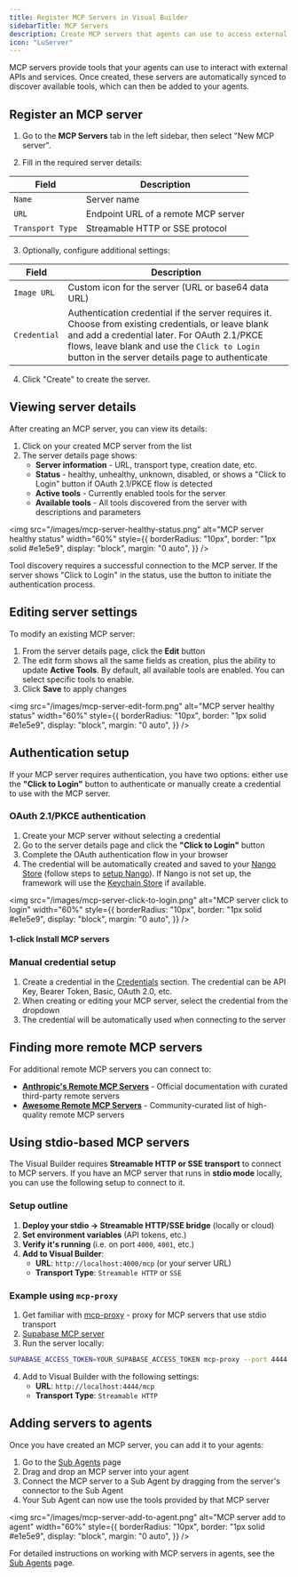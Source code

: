 ```yaml
---
title: Register MCP Servers in Visual Builder
sidebarTitle: MCP Servers
description: Create MCP servers that agents can use to access external services.
icon: "LuServer"
---
```


MCP servers provide tools that your agents can use to interact with external APIs and services. Once created, these servers are automatically synced to discover available tools, which can then be added to your agents.

<Snippet file="mcp/intro-create-and-add.mdx" />

## Register an MCP server

1. Go to the **MCP Servers** tab in the left sidebar, then select "New MCP server".

2. Fill in the required server details:

| Field            | Description                         |
| ---------------- | ----------------------------------- |
| `Name`           | Server name                         |
| `URL`            | Endpoint URL of a remote MCP server |
| `Transport Type` | Streamable HTTP or SSE protocol     |

3. Optionally, configure additional settings:

| Field        | Description                                                                                                                                                                                                                                            |
| ------------ | ------------------------------------------------------------------------------------------------------------------------------------------------------------------------------------------------------------------------------------------------------ |
| `Image URL`  | Custom icon for the server (URL or base64 data URL)                                                                                                                                                                                                    |
| `Credential` | Authentication credential if the server requires it. Choose from existing credentials, or leave blank and add a credential later. For OAuth 2.1/PKCE flows, leave blank and use the `Click to Login` button in the server details page to authenticate |

4. Click "Create" to create the server.

## Viewing server details

After creating an MCP server, you can view its details:

1. Click on your created MCP server from the list
2. The server details page shows:
   - **Server information** - URL, transport type, creation date, etc.
   - **Status** - healthy, unhealthy, unknown, disabled, or shows a "Click to Login" button if OAuth 2.1/PKCE flow is detected
   - **Active tools** - Currently enabled tools for the server
   - **Available tools** - All tools discovered from the server with descriptions and parameters

<img
  src="/images/mcp-server-healthy-status.png"
  alt="MCP server healthy status"
  width="60%"
  style={{
    borderRadius: "10px",
    border: "1px solid #e1e5e9",
    display: "block",
    margin: "0 auto",
  }}
/>

<Note>
  Tool discovery requires a successful connection to the MCP server. If the
  server shows "Click to Login" in the status, use the button to initiate the
  authentication process.
</Note>

## Editing server settings

To modify an existing MCP server:

1. From the server details page, click the **Edit** button
2. The edit form shows all the same fields as creation, plus the ability to update **Active Tools**. By default, all available tools are enabled. You can select specific tools to enable.
3. Click **Save** to apply changes

<img
  src="/images/mcp-server-edit-form.png"
  alt="MCP server healthy status"
  width="60%"
  style={{
    borderRadius: "10px",
    border: "1px solid #e1e5e9",
    display: "block",
    margin: "0 auto",
  }}
/>

## Authentication setup

If your MCP server requires authentication, you have two options: either use the **"Click to Login"** button to authenticate or manually create a credential to use with the MCP server.

### OAuth 2.1/PKCE authentication

1. Create your MCP server without selecting a credential
2. Go to the server details page and click the **"Click to Login"** button
3. Complete the OAuth authentication flow in your browser
4. The credential will be automatically created and saved to your [Nango Store](/typescript-sdk/tools/credentials#nango-store) (follow steps to [setup Nango](/get-started/credentials)). If Nango is not set up, the framework will use the [Keychain Store](/typescript-sdk/tools/credentials#keychain-store) if available.

<img
  src="/images/mcp-server-click-to-login.png"
  alt="MCP server click to login"
  width="60%"
  style={{
    borderRadius: "10px",
    border: "1px solid #e1e5e9",
    display: "block",
    margin: "0 auto",
  }}
/>

#### 1-click Install MCP servers

<Snippet file="mcp/popular-oauth-servers.mdx" />

### Manual credential setup

1. Create a credential in the [Credentials](/visual-builder/tools/credentials) section. The credential can be API Key, Bearer Token, Basic, OAuth 2.0, etc.
2. When creating or editing your MCP server, select the credential from the dropdown
3. The credential will be automatically used when connecting to the server

## Finding more remote MCP servers

For additional remote MCP servers you can connect to:

- **[Anthropic's Remote MCP Servers](https://docs.anthropic.com/en/docs/agents-and-tools/remote-mcp-servers)** - Official documentation with curated third-party remote servers
- **[Awesome Remote MCP Servers](https://github.com/jaw9c/awesome-remote-mcp-servers)** - Community-curated list of high-quality remote MCP servers

## Using stdio-based MCP servers

The Visual Builder requires **Streamable HTTP or SSE transport** to connect to MCP servers. If you have an MCP server that runs in **stdio mode** locally, you can use the following setup to connect to it.

### Setup outline

1. **Deploy your stdio -> Streamable HTTP/SSE bridge** (locally or cloud)
2. **Set environment variables** (API tokens, etc.)
3. **Verify it's running** (i.e. on port `4000`, `4001`, etc.)
4. **Add to Visual Builder**:
   - **URL**: `http://localhost:4000/mcp` (or your server URL)
   - **Transport Type**: `Streamable HTTP` or `SSE`

### Example using `mcp-proxy`

1. Get familiar with [mcp-proxy](https://github.com/sparfenyuk/mcp-proxy) - proxy for MCP servers that use stdio transport
2. [Supabase MCP server](https://github.com/supabase-community/supabase-mcp)
3. Run the server locally:

```bash
SUPABASE_ACCESS_TOKEN=YOUR_SUPABASE_ACCESS_TOKEN mcp-proxy --port 4444 --shell "npx -y @supabase/mcp-server-supabase@latest --read-only"
```

4. Add to Visual Builder with the following settings:
   - **URL**: `http://localhost:4444/mcp`
   - **Transport Type**: `Streamable HTTP`

## Adding servers to agents

Once you have created an MCP server, you can add it to your agents:

1. Go to the [Sub Agents](/visual-builder/sub-agents) page
2. Drag and drop an MCP server into your agent
3. Connect the MCP server to a Sub Agent by dragging from the server's connector to the Sub Agent
4. Your Sub Agent can now use the tools provided by that MCP server

<img
  src="/images/mcp-server-add-to-agent.png"
  alt="MCP server add to agent"
  width="60%"
  style={{
    borderRadius: "10px",
    border: "1px solid #e1e5e9",
    display: "block",
    margin: "0 auto",
  }}
/>

For detailed instructions on working with MCP servers in agents, see the [Sub Agents](/visual-builder/sub-agents#adding-tools) page.
